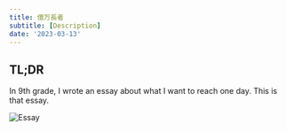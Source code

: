 ```yaml
---
title: 億万長者
subtitle: [Description]
date: '2023-03-13'
---
```


## TL;DR
In 9th grade, I wrote an essay about what I want to reach one day. This is that essay.

![Essay](/posts/億万長者.png)

